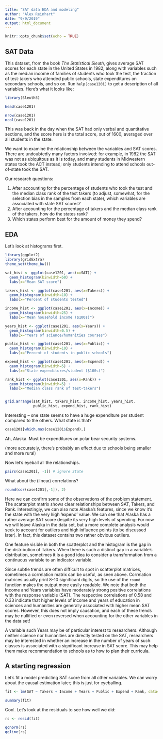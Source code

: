 ```yaml
---
title: "SAT data EDA and modeling"
author: "Alex Reinhart"
date: "9/9/2019"
output: html_document
---
```


```r
knitr::opts_chunk$set(echo = TRUE)
```

## SAT Data

This dataset, from the book *The Statistical Sleuth*, gives average SAT scores for each state in the United States in 1982, along with variables such as the median income of families of students who took the test, the fraction of test-takers who attended public schools, state expenditures on secondary schools, and so on. Run `help(case1201)` to get a description of all variables. Here's what it looks like:

```r
library(Sleuth3)

head(case1201)

nrow(case1201)
ncol(case1201)
```

This was back in the day when the SAT had only verbal and quantitative sections, and the score here is the total score, out of 1600, averaged over all students in the state.

We want to examine the relationship between the variables and SAT scores. There are undoubtedly many factors involved: for example, in 1982 the SAT was not as ubiquitous as it is today, and many students in Midwestern states took the ACT instead; only students intending to attend schools out-of-state took the SAT.

Our research questions:

1. After accounting for the percentage of students who took the test and the median class rank of the test takers (to adjust, somewhat, for the selection bias in the samples from each state), which variables are associated with state SAT scores?
2. After accounting for the percentage of takers and the median class rank of the takers, how do the states rank?
3. Which states perform best for the amount of money they spend?

## EDA

Let's look at histograms first.

```r
library(ggplot2)
library(gridExtra)
theme_set(theme_bw())

sat_hist <- ggplot(case1201, aes(x=SAT)) +
  geom_histogram(binwidth=50) +
  labs(x="Mean SAT score")

takers_hist <- ggplot(case1201, aes(x=Takers)) +
  geom_histogram(binwidth=10) +
  labs(x="Percent of students tested")

income_hist <- ggplot(case1201, aes(x=Income)) +
  geom_histogram(binwidth=25) +
  labs(x="Mean household income ($100s)")

years_hist <- ggplot(case1201, aes(x=Years)) +
  geom_histogram(binwidth=0.5) +
  labs(x="Years of science/humanities courses")

public_hist <- ggplot(case1201, aes(x=Public)) +
  geom_histogram(binwidth=10) +
  labs(x="Percent of students in public schools")

expend_hist <- ggplot(case1201, aes(x=Expend)) +
  geom_histogram(binwidth=5) +
  labs(x="State expenditures/student ($100s)")

rank_hist <- ggplot(case1201, aes(x=Rank)) +
  geom_histogram(binwidth=5) +
  labs(x="Median class rank of test-takers")


grid.arrange(sat_hist, takers_hist, income_hist, years_hist,
             public_hist, expend_hist, rank_hist)

```

Interesting -- one state seems to have a huge expenditure per student compared to the others. What state is that?

```r
case1201[which.max(case1201$Expend),]
```

Ah, Alaska. Must be expenditures on polar bear security systems.

(more accurately, there's probably an effect due to schools being smaller and more rural)

Now let's eyeball all the relationships.

```r
pairs(case1201[, -1]) # ignore State
```

What about the (linear) correlations?

```r
round(cor(case1201[,-1]), 2)
```

Here we can confirm some of the observations of the problem statement. The scatterplot matrix shows clear relationships between SAT, Takers, and Rank. Interestingly, we can also note Alaska’s features, since we know it’s the state with the very high ’expend’ value. We can see that Alaska has a rather average SAT score despite its very high levels of spending. For now we will leave Alaska in the data set, but a more complete analysis would seek to account for outliers and high influence points (to be discussed later). In fact, this dataset contains two rather obvious outliers.

One feature visible in both the scatterplot and the histogram is the gap in the distribution of Takers. When there is such a distinct gap in a variable’s distribution, sometimes it is a good idea to consider a transformation from a continuous variable to an indicator variable.

Since subtle trends are often difficult to spot in scatterplot matrices, sometimes a correlation matrix can be useful, as seen above. Correlation matrices usually print 8-10 significant digits, so the use of the `round` function makes the output more easily readable. We note that both the Income and Years variables have moderately strong positive correlations with the response variable (SAT). The respective correlations of 0.58 and 0.33 indicate that higher levels of income and years of education in sciences and humanities are generally associated with higher mean SAT scores. However, this does not imply causation, and each of these trends may be nullified or even reversed when accounting for the other variables in the data set!

A variable such Years may be of particular interest to researchers. Although neither science nor humanities are directly tested on the SAT, researchers may be interested in whether an increase in the number of years of such classes is associated with a significant increase in SAT score. This may help them make recommendation to schools as to how to plan their curricula.

## A starting regression

Let's fit a model predicting SAT score from all other variables. We can worry about the causal estimation later; this is just for eyeballing.

```r
fit <- lm(SAT ~ Takers + Income + Years + Public + Expend + Rank, data=case1201)

summary(fit)
```

Cool. Let's look at the residuals to see how well we did:

```r
rs <- resid(fit)

qqnorm(rs)
qqline(rs)
```